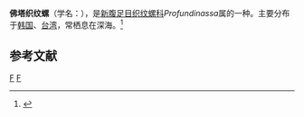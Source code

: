{{Speciesbox
| taxon = Profundinassa babylonica
| binomial_authority = (Watson, 1882)
}}
'''佛塔织纹螺'''（学名：''{{lang|la|Profundinassa babylonica}}''），是[[新腹足目|新腹足目]][[织纹螺科|织纹螺科]]''Profundinassa''属的一种。主要分布于[[韩国|韩国]]、[[台湾|台湾]]，常栖息在深海。<ref>{{cite web|url=http://shell.sinica.edu.tw/chinese/shellbase_detail.php?science_no=1060|title=国际贝库：佛塔织纹螺|publisher=台湾贝类资料库|accessdate=2009-08-11|archive-date=2016-03-04|archive-url=https://web.archive.org/web/20160304131459/http://shell.sinica.edu.tw/chinese/shellbase_detail.php?science_no=1060|dead-url=no}}</ref>

== 参考文献 ==
{{reflist}}
{{Taxonbar|from=Q10886712}}
[[Category:_1882年描述的动物|F]]
[[Category:织纹螺科|F]]